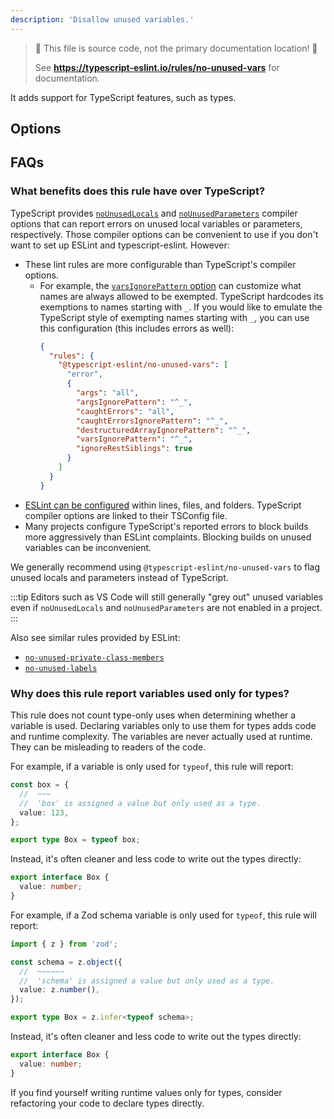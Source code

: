 ---
description: 'Disallow unused variables.'
---


> 🛑 This file is source code, not the primary documentation location! 🛑
>
> See **https://typescript-eslint.io/rules/no-unused-vars** for documentation.

It adds support for TypeScript features, such as types.

## Options

## FAQs

### What benefits does this rule have over TypeScript?

TypeScript provides [`noUnusedLocals`](https://www.typescriptlang.org/tsconfig#noUnusedLocals) and [`noUnusedParameters`](https://www.typescriptlang.org/tsconfig#noUnusedParameters) compiler options that can report errors on unused local variables or parameters, respectively.
Those compiler options can be convenient to use if you don't want to set up ESLint and typescript-eslint.
However:

- These lint rules are more configurable than TypeScript's compiler options.
  - For example, the [`varsIgnorePattern` option](https://eslint.org/docs/latest/rules/no-unused-vars#varsignorepattern) can customize what names are always allowed to be exempted. TypeScript hardcodes its exemptions to names starting with `_`.
    If you would like to emulate the TypeScript style of exempting names starting with `_`, you can use this configuration (this includes errors as well):
    ```json
    {
      "rules": {
        "@typescript-eslint/no-unused-vars": [
          "error",
          {
            "args": "all",
            "argsIgnorePattern": "^_",
            "caughtErrors": "all",
            "caughtErrorsIgnorePattern": "^_",
            "destructuredArrayIgnorePattern": "^_",
            "varsIgnorePattern": "^_",
            "ignoreRestSiblings": true
          }
        ]
      }
    }
    ```
- [ESLint can be configured](https://eslint.org/docs/latest/use/configure/rules) within lines, files, and folders. TypeScript compiler options are linked to their TSConfig file.
- Many projects configure TypeScript's reported errors to block builds more aggressively than ESLint complaints. Blocking builds on unused variables can be inconvenient.

We generally recommend using `@typescript-eslint/no-unused-vars` to flag unused locals and parameters instead of TypeScript.

:::tip
Editors such as VS Code will still generally "grey out" unused variables even if `noUnusedLocals` and `noUnusedParameters` are not enabled in a project.
:::

Also see similar rules provided by ESLint:

- [`no-unused-private-class-members`](https://eslint.org/docs/latest/rules/no-unused-private-class-members)
- [`no-unused-labels`](https://eslint.org/docs/latest/rules/no-unused-labels)

### Why does this rule report variables used only for types?

This rule does not count type-only uses when determining whether a variable is used.
Declaring variables only to use them for types adds code and runtime complexity.
The variables are never actually used at runtime.
They can be misleading to readers of the code.

<Tabs>

<TabItem value="typeof Variables">

For example, if a variable is only used for `typeof`, this rule will report:

```ts
const box = {
  //  ~~~
  //  'box' is assigned a value but only used as a type.
  value: 123,
};

export type Box = typeof box;
```

Instead, it's often cleaner and less code to write out the types directly:

```ts
export interface Box {
  value: number;
}
```

</TabItem>

<TabItem value="Zod Schemas">

For example, if a Zod schema variable is only used for `typeof`, this rule will report:

```ts
import { z } from 'zod';

const schema = z.object({
  //  ~~~~~~
  //  'schema' is assigned a value but only used as a type.
  value: z.number(),
});

export type Box = z.infer<typeof schema>;
```

Instead, it's often cleaner and less code to write out the types directly:

```ts
export interface Box {
  value: number;
}
```

</TabItem>

</Tabs>

If you find yourself writing runtime values only for types, consider refactoring your code to declare types directly.
